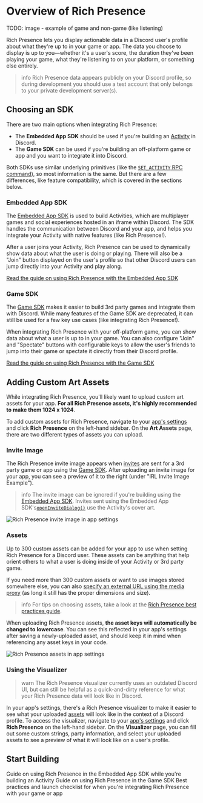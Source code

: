 # Overview of Rich Presence

TODO: image - example of game and non-game (like listening)


Rich Presence lets you display actionable data in a Discord user's profile about what they're up to in your game or app. The data you choose to display is up to you—whether it's a user's score, the duration they've been playing your game, what they're listening to on your platform, or something else entirely.

> info 
> Rich Presence data appears publicly on your Discord profile, so during development you should use a test account that only belongs to your private development server(s).

## Choosing an SDK

There are two main options when integrating Rich Presence:

- The **Embedded App SDK** should be used if you're building an [Activity](#DOCS_ACTIVITIES_OVERVIEW) in Discord.
- The **Game SDK** can be used if you're building an off-platform game or app and you want to integrate it into Discord.

Both SDKs use similar underlying primitives (like the [`SET_ACTIVITY` RPC command](#DOCS_TOPICS_RPC/setactivity)), so most information is the same. But there are a few differences, like feature compatibility, which is covered in the sections below.

### Embedded App SDK

The [Embedded App SDK](#DOCS_DEVELOPER_TOOLS_EMBEDDED_APP_SDK) is used to build Activities, which are multiplayer games and social experiences hosted in an iframe within Discord. The SDK handles the communication between Discord and your app, and helps you integrate your Activity with native features (like Rich Presence!).

After a user joins your Activity, Rich Presence can be used to dynamically show data about what the user is doing or playing. There will also be a "Join" button displayed on the user's profile so that other Discord users can jump directly into your Activity and play along.

[Read the guide on using Rich Presence with the Embedded App SDK](#DOCS_RICH_PRESENCE_USING_WITH_THE_EMBEDDED_APP_SDK)

### Game SDK

The [Game SDK](#DOCS_DEVELOPER_TOOLS_GAME_SDK) makes it easier to build 3rd party games and integrate them with Discord. While many features of the Game SDK are deprecated, it can still be used for a few key use cases (like integrating Rich Presence!).

When integrating Rich Presence with your off-platform game, you can show data about what a user is up to in your game. You can also configure "Join" and "Spectate" buttons with configurable keys to allow the user's friends to jump into their game or spectate it directly from their Discord profile.

[Read the guide on using Rich Presence with the Game SDK](#DOCS_RICH_PRESENCE_USING_WITH_THE_GAME_SDK)

## Adding Custom Art Assets

While integrating Rich Presence, you'll likely want to upload custom art assets for your app. **For all Rich Presence assets, it's highly recommended to make them 1024 x 1024**.

To add custom assets for Rich Presence, navigate to your [app's settings](https://discord.com/developers/applications) and click **Rich Presence** on the left-hand sidebar. On the **Art Assets** page, there are two different types of assets you can upload. 

### Invite Image

The Rich Presence invite image appears when [invites](#DOCS_DEVELOPER_TOOLS_GAME_SDK/sendinvite) are sent for a 3rd party game or app using the [Game SDK](#DOCS_RICH_PRESENCE_OVERVIEW/game-sdk). After uploading an invite image for your app, you can see a preview of it to the right (under "IRL Invite Image Example").

> info 
> The invite image can be ignored if you're building using the [Embedded App SDK](#DOCS_RICH_PRESENCE_OVERVIEW/embedded-app-sdk). Invites sent using the Embedded App SDK's[`openInviteDialog()`](#DOCS_DEVELOPER_TOOLS_EMBEDDED_APP_SDK/openinvitedialog) use the Activity's cover art.

![Rich Presence invite image in app settings](rich-presence-invite-image.png)

### Assets

Up to 300 custom assets can be added for your app to use when setting Rich Presence for a Discord user. These assets can be anything that help orient others to what a user is doing inside of your Activity or 3rd party game.

If you need more than 300 custom assets or want to use images stored somewhere else, you can also [specify an external URL using the media proxy](#DOCS_TOPICS_GATEWAY_EVENTS/activity-object-activity-asset-image) (as long it still has the proper dimensions and size).

> info
> For tips on choosing assets, take a look at the [Rich Presence best practices guide](#DOCS_BEST_PRACTICES_DESIGNING_YOUR_DATA_FOR_RICH_PRESENCE/have-interesting-expressive-art).

When uploading Rich Presence assets, **the asset keys will automatically be changed to lowercase**. You can see this reflected in your app's settings after saving a newly-uploaded asset, and should keep it in mind when referencing any asset keys in your code.

![Rich Presence assets in app settings](rich-presence-asset-images.png)

### Using the Visualizer

> warn
> The Rich Presence visualizer currently uses an outdated Discord UI, but can still be helpful as a quick-and-dirty reference for what your Rich Presence data will look like in Discord. 

In your app's settings, there's a Rich Presence visualizer to make it easier to see what your uploaded [assets](#DOCS_RICH_PRESENCE_OVERVIEW/assets) will look like in the context of a Discord profile. To access the visualizer, navigate to your [app's settings](https://discord.com/developers/applications) and click **Rich Presence** on the left-hand sidebar. On the **Visualizer** page, you can fill out some custom strings, party information, and select your uploaded assets to see a preview of what it will look like  on a user's profile.

## Start Building

<Container>
  <Card title="Using Rich Presence with the Embedded App SDK" link="#DOCS_RICH_PRESENCE_USING_THE_EMBEDDED_APP_SDK">
    Guide on using Rich Presence in the Embedded App SDK while you're building an Activity
  </Card>
  <Card title="Using Rich Presence with the Game SDK" link="#DOCS_RICH_PRESENCE_USING_THE_GAME_APP_SDK">
    Guide on using Rich Presence in the Game SDK
  </Card>
  <Card title="Designing your Data for Rich Presence" link="#DOCS_BEST_PRACTICES_DESIGNING_YOUR_DATA_FOR_RICH_PRESENCE">
    Best practices and launch checklist for when you're integrating Rich Presence with your game or app
  </Card>
</Container>